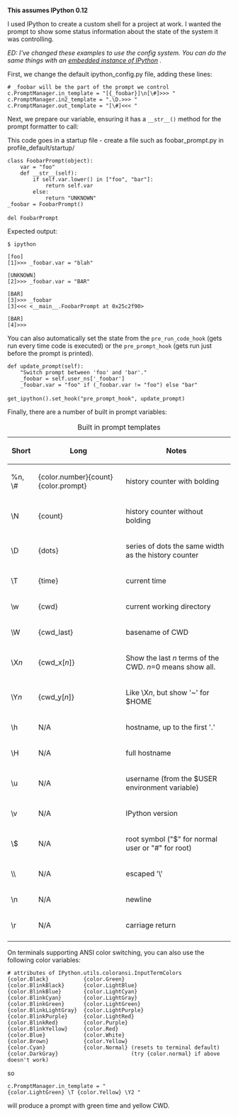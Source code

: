 '''This assumes IPython 0.12'''

I used IPython to create a custom shell for a project at work.  I wanted the prompt to show some status information about the state of the system it was controlling.

''ED: I've changed these examples to use the config system. You can do the same things with an [http://ipython.org/ipython-doc/stable/interactive/reference.html#embedding-ipython embedded instance of IPython] .''

First, we change the default ipython_config.py file, adding these lines:

 # _foobar will be the part of the prompt we control
 c.PromptManager.in_template = "[{_foobar}]\n[\#]>>> "
 c.PromptManager.in2_template = ".\D.>>> "
 c.PromptManager.out_template = "[\#]<<< "

Next, we prepare our variable, ensuring it has a <tt>__str__()</tt> method for the prompt formatter to call:

This code goes in a startup file - create a file such as foobar_prompt.py in profile_default/startup/

 class FoobarPrompt(object):
     var = "foo"
     def __str__(self):
         if self.var.lower() in ["foo", "bar"]:
             return self.var
         else:
             return "UNKNOWN"
 _foobar = FoobarPrompt()
 
 del FoobarPrompt

Expected output:
<pre>
$ ipython 

[foo]
[1]>>> _foobar.var = "blah"

[UNKNOWN]
[2]>>> _foobar.var = "BAR"

[BAR]
[3]>>> _foobar
[3]<<< <__main__.FoobarPrompt at 0x25c2f90>

[BAR]
[4]>>> 
</pre>

You can also automatically set the state from the <tt>pre_run_code_hook</tt> (gets run every time code is executed) or the <tt>pre_prompt_hook</tt> (gets run just before the prompt is printed).

 def update_prompt(self):
     "Switch prompt between 'foo' and 'bar'."
     _foobar = self.user_ns['_foobar']
     _foobar.var = "foo" if (_foobar.var != "foo") else "bar"
 
 get_ipython().set_hook("pre_prompt_hook", update_prompt)

Finally, there are a number of built in prompt variables:
{| class="wikitable" border="1" cellpadding="2" cellspacing="0" width="90%" style="text-align:center"
|+Built in prompt templates
|-
! Short !! Long !! Notes
|-
| %n, \# || {color.number}{count}{color.prompt} || history counter with bolding
|-
| \N || {count} || history counter without bolding
|-
| \D || {dots} || series of dots the same width as the history counter
|-
| \T || {time} || current time
|-
| \w || {cwd} || current working directory
|-
| \W || {cwd_last} || basename of CWD
|-
| \X''n'' || {cwd_x[''n'']} || Show the last ''n'' terms of the CWD.  ''n''=0 means show all.
|-
| \Y''n'' || {cwd_y[''n'']} || Like \X''n'', but show '~' for $HOME
|- 
| \h || N/A || hostname, up to the first '.'
|-
| \H || N/A || full hostname
|-
| \u || N/A || username (from the $USER environment variable)
|-
| \v || N/A || IPython version
|- 
| \$ || N/A || root symbol ("$" for normal user or "#" for root)
|-
| \\ || N/A || escaped '\'
|- 
| \n || N/A || newline
|- 
| \r || N/A || carriage return
|-
|}

On terminals supporting ANSI color switching, you can also use the following color variables:
<pre>
# attributes of IPython.utils.coloransi.InputTermColors
{color.Black}           {color.Green}
{color.BlinkBlack}      {color.LightBlue}
{color.BlinkBlue}       {color.LightCyan}
{color.BlinkCyan}       {color.LightGray}
{color.BlinkGreen}      {color.LightGreen}
{color.BlinkLightGray}  {color.LightPurple}
{color.BlinkPurple}     {color.LightRed}
{color.BlinkRed}        {color.Purple}
{color.BlinkYellow}     {color.Red}
{color.Blue}            {color.White}
{color.Brown}           {color.Yellow}
{color.Cyan}            {color.Normal} (resets to terminal default)
{color.DarkGray}                       (try {color.normal} if above doesn't work)
</pre>
so

 c.PromptManager.in_template = "{color.LightGreen} \T {color.Yellow} \Y2 "

will produce a prompt with green time and yellow CWD.
